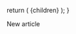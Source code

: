 
  return (
    <LayoutImageHeaderAndBody
      title={articleMesh20.title}
      description={articleMesh20.description}
      image={articleMesh20.image}
      cover={articleMesh20.cover}
    >
      {children}
    </LayoutImageHeaderAndBody>
  );
}

New article
